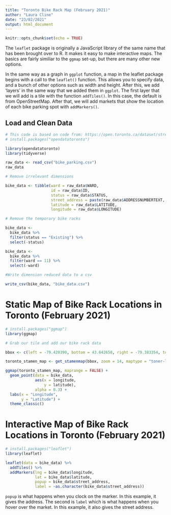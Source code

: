 ```yaml
---
title: "Toronto Bike Rack Map (February 2021)"
author: "Laura Cline"
date: "23/02/2021"
output: html_document
---
```


```r
knitr::opts_chunk$set(echo = TRUE)
```

The `leaflet` package is originally a JavaScript library of the same name that has been brought over to R. It makes it easy to make interactive maps. The basics are fairly similiar to the `ggmap` set-up, but there are many other new options. 

In the same way as a graph in `ggplot` function, a map in the leaflet package begins with a call to the `leaflet()` function. This allows you to specify data, and a bunch of other options such as width and height. After this, we add 'layers' in the same way that we added them in `ggplot`. The first layer that we will add is a tile with the function `addTiles()`. In this case, the default is from OpenStreetMap. After that, we will add markets that show the location of each bike parking spot with `addMarkers()`. 

## Load and Clean Data
```r
# This code is based on code from: https://open.toronto.ca/dataset/street-furniture-bicycle-parking/.
# install.packages("opendatatoronto")

library(opendatatoronto)
library(tidyverse)

raw_data <- read_csv("bike_parking.csv")
raw_data
```

```r
# Remove irrelevant dimensions 

bike_data <- tibble(ward = raw_data$WARD,
                    id = raw_data$ID,
                    status = raw_data$STATUS,
                    street_address = paste(raw_data$ADDRESSNUMBERTEXT, raw_data$ADDRESSSTREET),
                    latitude = raw_data$LATITUDE,
                    longitude = raw_data$LONGITUDE)
```

```r
# Remove the temporary bike racks 

bike_data <-
  bike_data %>%
  filter(status == "Existing") %>%
  select(-status)

bike_data <-
  bike_data %>%
  filter(ward == 11) %>%
  select(-ward)
```

```r
#Write dimension reduced data to a csv 

write_csv(bike_data, "bike_data.csv")
```

# Static Map of Bike Rack Locations in Toronto (February 2021)

```r
# install.packages("ggmap")
library(ggmap)

# Grab our tile and add our bike rack data

bbox <- c(left = -79.420390, bottom = 43.642658, right = -79.383354, top = 43.672557)

toronto_stamen_map <- get_stamenmap(bbox, zoom = 14, maptype = "toner-lite")

ggmap(toronto_stamen_map, maprange = FALSE) +
  geom_point(data = bike_data,
             aes(x = longitude, 
                 y = latitude),
             alpha = 0.3) +
  labs(x = "Longitude",
       y = "Latitude") +
  theme_classic()
```

# Interactive Map of Bike Rack Locations in Toronto (February 2021)

```r
# install.packages("leaflet")
library(leaflet)

leaflet(data = bike_data) %>%
  addTiles() %>%
  addMarkers(lng = bike_data$longitude,
             lat = bike_data$latitude,
             popup = bike_data$street_address,
             label = ~as.character(bike_data$street_address))
```

`popup` is what happens when you clock on the marker. In this example, it gives the address. The second is `label` which is what happens when you hover over the market. In this example, it also gives the street address. 